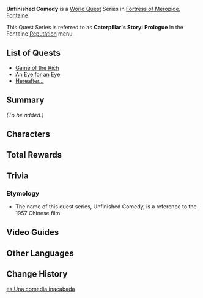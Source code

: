 {{Meta
|missing_summary = yes
}}
{{Chapter Infobox
|image    = Fontaine Chapter.png
|type     = World
|major    = yes
|region   = Fontaine
}}
'''Unfinished Comedy''' is a [[World Quest]] Series in [[Fortress of Meropide]], [[Fontaine]].

This Quest Series is referred to as '''Caterpillar's Story: Prologue''' in the Fontaine [[Reputation]] menu.

==List of Quests==
* [[Game of the Rich]]
* [[An Eye for an Eye]]
* [[Hereafter...]]

==Summary==
''(To be added.)''

==Characters==
{{Character Appearances|Unfinished Comedy Chapter|type=Chapter}}

==Total Rewards==
{{Quest Rewards List|Unfinished Comedy Chapter Quests}}

==Trivia==
===Etymology===
* The name of this quest series, Unfinished Comedy, is a reference to the 1957 Chinese film {{zh|{{w|The Unfinished Comedy|没有完成的喜剧}}|Méiyǒu wánchéng de xǐjù|The Unfinished Comedy.}}

==Video Guides==
{{EVT
|video1   = https://youtu.be/ROj6CaU0Odo?si=YuuB2DpCjEkQ2KfQ
|caption1 = Unfinished Comedy Full Quest}}

==Other Languages==
{{Other Languages
|en       = Unfinished Comedy
|zhs      = 未完成的喜剧
|zhs_rm   = Wèi Wánchéng de Xǐjù
|zht      = 未完成的喜劇
|zht_rm   = Wèi Wánchéng de Xǐjù
|zh_tl    = Unfinished Comedy
|ja       = 未完成のコメディ
|ja_rm    = Mikansei no Komedi
|ja_tl    = Unfinished Comedy
|ko       = 미완의 희극
|ko_rm    = 
|ko_tl    = 
|es       = Una comedia inacabada
|es_tl    = An Unfinished Comedy
|fr       = Comédie inachevée
|fr_tl    = Unfinished Comedy
|ru       = Незавершённая комедия
|ru_tl    = Unfinished Comedy
|th       = ละครตลกที่ยังไม่ปิดฉาก
|th_rm    = 
|th_tl    = Comedy that has yet to end
|vi       = Hỷ Kịch Chưa Hoàn Thành
|vi_tl    = 
|de       = Die unvollendete Komödie
|de_tl    = The Unfinished Comedy
|id       = Komedi yang Belum Selesai
|id_tl    = Unfinished Comedy
|pt       = Comédia Incompleta
|pt_tl    = 
|tr       = Yarım Kalan Komedi
|tr_tl    = Unfinished Comedy
|it       = Commedia incompleta
|it_tl    = 
}}

==Change History==
{{Change History|4.1}}

[[es:Una comedia inacabada]]